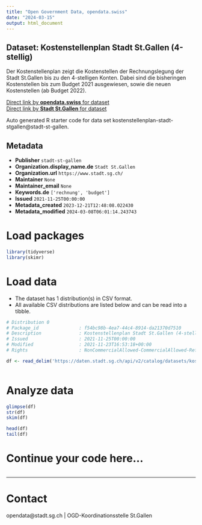 ```yaml
---
title: "Open Government Data, opendata.swiss"
date: "2024-03-15"
output: html_document
---
```


## Dataset: Kostenstellenplan Stadt St.Gallen (4-stellig)

Der Kostenstellenplan zeigt die Kostenstellen der Rechnungslegung der Stadt St.Gallen bis zu den 4-stelligen Konten. Dabei sind die bisheringen Kostenstellen bis zum Budget 2021 ausgewiesen, sowie die neuen Kostenstellen (ab Budget 2022). 

[Direct link by **opendata.swiss** for dataset](https://opendata.swiss/de/dataset/kostenstellenplan-stadt-st-gallen-4-stellig)<br>
[Direct link by **Stadt St.Gallen** for dataset](https://daten.stadt.sg.ch/explore/dataset/kostenstellenplan-stadt-stgallen/)

Auto generated R starter code for data set kostenstellenplan-stadt-stgallen@stadt-st-gallen.

## Metadata

- **Publisher** `stadt-st-gallen`
- **Organization.display_name.de** `Stadt St.Gallen`
- **Organization.url** `https://www.stadt.sg.ch/`
- **Maintainer** `None`
- **Maintainer_email** `None`
- **Keywords.de** `['rechnung', 'budget']`
- **Issued** `2021-11-25T00:00:00`
- **Metadata_created** `2023-12-21T12:48:08.022430`
- **Metadata_modified** `2024-03-08T06:01:14.243743`


# Load packages

```r

library(tidyverse)
library(skimr)

```

# Load data

-   The dataset has 1 distribution(s) in CSV format.
-   All available CSV distributions are listed below and can be read into a tibble.

```r

# Distribution 0
# Package_id               : f54bc98b-4ea7-44c4-8914-da21370d7510
# Description              : Kostenstellenplan Stadt St.Gallen (4-stellig) (csv)
# Issued                   : 2021-11-25T00:00:00
# Modified                 : 2021-11-23T16:53:18+00:00
# Rights                   : NonCommercialAllowed-CommercialAllowed-ReferenceRequired

df <- read_delim('https://daten.stadt.sg.ch/api/v2/catalog/datasets/kostenstellenplan-stadt-stgallen/exports/csv')



```

# Analyze data

```r

glimpse(df)
str(df)
skim(df)

head(df)
tail(df)

```

# Continue your code here...

```r

```

------------------------------------------------------------------------

# Contact

opendata@stadt.sg.ch | OGD-Koordinationsstelle St.Gallen
